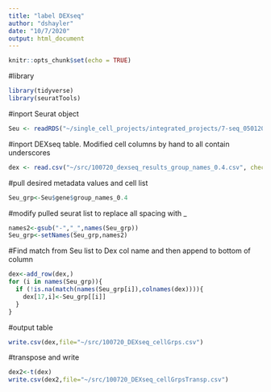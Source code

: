 ```yaml
---
title: "label DEXseq"
author: "dshayler"
date: "10/7/2020"
output: html_document
---
```


```r
knitr::opts_chunk$set(echo = TRUE)
```
#library
```r
library(tidyverse)
library(seuratTools)
```


#inport Seurat object
```r
Seu <- readRDS("~/single_cell_projects/integrated_projects/7-seq_050120/output/seurat/Final_dataset_duplicate_070320.rds")
```

#inport DEXseq table. Modified cell columns by hand to all contain underscores
```r
dex <- read.csv("~/src/100720_dexseq_results_group_names_0.4.csv", check.names=FALSE, header=TRUE)
```

#pull desired metadata values and cell list
```r
Seu_grp<-Seu$gene$group_names_0.4
```

#modify pulled seurat list to replace all spacing with _
```r
names2<-gsub("-","_",names(Seu_grp))
Seu_grp<-setNames(Seu_grp,names2)
```

#Find match from Seu list to Dex col name and then append to bottom of column
```r
dex<-add_row(dex,)
for (i in names(Seu_grp)){
  if (!is.na(match(names(Seu_grp[i]),colnames(dex)))){
    dex[17,i]<-Seu_grp[[i]]
  }
}
```

#output table
```r
write.csv(dex,file="~/src/100720_DEXseq_cellGrps.csv")
```

#transpose and write
```r
dex2<-t(dex)
write.csv(dex2,file="~/src/100720_DEXseq_cellGrpsTransp.csv")
```


